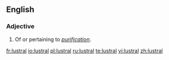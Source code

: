 ==English==

===Adjective===
{{infl|en|adjective}}

# Of or pertaining to ''[[purification]]''.
#:''{{{2|<!-- example sentence -->}}}''

[[fr:lustral]]
[[io:lustral]]
[[pl:lustral]]
[[ru:lustral]]
[[te:lustral]]
[[vi:lustral]]
[[zh:lustral]]